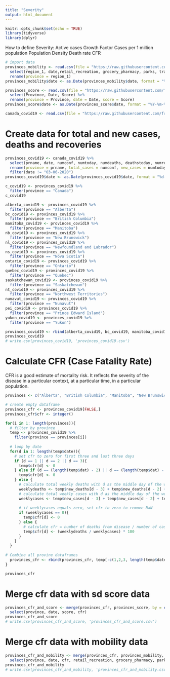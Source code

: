 ---
title: "Severity"
output: html_document
---

```{r setup, include=FALSE}
knitr::opts_chunk$set(echo = TRUE)
library(tidyverse)
library(dplyr)
```

How to define Severity:
Active cases
Growth Factor
Cases per 1 million population
Population Density
Death rate
CFR

```{r}
# import data
provinces_mobility <- read.csv(file = "https://raw.githubusercontent.com/francomomo/datafest-2020/master/data/cleaned_data/canada_provinces_mobility.csv") %>%
  select(region_1, date,retail_recreation, grocery_pharmacy, parks, transit, workplaces, residential) %>%
  rename(province = region_1)
provinces_mobility$date <- as.Date(provinces_mobility$date, format = "%Y-%m-%d")

provinces_score <- read.csv(file = "https://raw.githubusercontent.com/francomomo/datafest-2020/master/data/cleaned_data/modeling_data_province.csv") %>%
  select(Province, Date, Score) %>%
  rename(province = Province, date = Date, score = Score)
provinces_score$date <- as.Date(provinces_score$date, format = "%Y-%m-%d")

canada_covid19 <- read.csv(file = "https://raw.githubusercontent.com/francomomo/datafest-2020/master/data/raw_data/covid19_canada.csv")
```

# Create data for total and new cases, deaths and recoveries
```{r}
provinces_covid19 <- canada_covid19 %>%
  select(prname, date, numconf, numtoday, numdeaths, deathstoday, numrecover, recoveredtoday) %>%
  rename(province = prname, total_cases = numconf, new_cases = numtoday, total_deaths = numdeaths, new_deaths = deathstoday, total_recovered = numrecover, new_recovered = recoveredtoday) %>%
  filter(date != "03-06-2020")
provinces_covid19$date <- as.Date(provinces_covid19$date, format = "%d-%m-%Y")

c_covid19 <- provinces_covid19 %>%
  filter(province == "Canada")
c_covid19

alberta_covid19 <- provinces_covid19 %>%
  filter(province == "Alberta")
bc_covid19 <- provinces_covid19 %>%
  filter(province == "British Columbia")
manitoba_covid19 <- provinces_covid19 %>%
  filter(province == "Manitoba")
nb_covid19 <- provinces_covid19 %>%
  filter(province == "New Brunswick")
nl_covid19 <- provinces_covid19 %>%
  filter(province == "Newfoundland and Labrador")
ns_covid19 <- provinces_covid19 %>%
  filter(province == "Nova Scotia")
ontario_covid19 <- provinces_covid19 %>%
  filter(province == "Ontario")
quebec_covid19 <- provinces_covid19 %>%
  filter(province == "Quebec")
saskatchewan_covid19 <- provinces_covid19 %>%
  filter(province == "Saskatchewan")
nt_covid19 <- provinces_covid19 %>%
  filter(province == "Northwest Territories")
nunavut_covid19 <- provinces_covid19 %>%
  filter(province == "Nunavut")
pei_covid19 <- provinces_covid19 %>%
  filter(province == "Prince Edward Island")
yukon_covid19 <- provinces_covid19 %>%
  filter(province == "Yukon")

provinces_covid19 <- rbind(alberta_covid19, bc_covid19, manitoba_covid19, nb_covid19, nl_covid19, ns_covid19, ontario_covid19, quebec_covid19, saskatchewan_covid19, nt_covid19, nunavut_covid19, pei_covid19, yukon_covid19)
provinces_covid19
# write.csv(provinces_covid19, 'provinces_covid19.csv')
```

# Calculate CFR (Case Fatality Rate)
CFR is a good estimate of mortality risk. It reflects the severity of the disease in a particular context, at a particular time, in a particular population.
```{r}
provinces <- c("Alberta", "British Columbia", "Manitoba", "New Brunswick", "Newfoundland and Labrador", "Nova Scotia", "Ontario", "Quebec", "Saskatchewan")

# create empty dataframe
provinces_cfr <- provinces_covid19[FALSE,]
provinces_cfr$cfr <- integer()

for(i in 1: length(provinces)){
  # filter by province
  temp <- provinces_covid19 %>%
    filter(province == provinces[i])
  
  # loop by date
  for(d in 1: length(temp$date)){
    # set cfr to zero for first three and last three days
    if (d == 1 || d == 2 || d == 3){
      temp$cfr[d] <- 0
    } else if (d == (length(temp$dat) - 2) || d == (length(temp$dat) - 1) || d == length(temp$date)){
      temp$cfr[d] <- 0
    } else {
      # calculate total weekly deaths with d as the middle day of the week
      weeklydeaths <- temp$new_deaths[d - 3] + temp$new_deaths[d - 2] + temp$new_deaths[d - 1] + temp$new_deaths[d] + temp$new_deaths[d + 1] + temp$new_deaths[d + 2] + temp$new_deaths[d + 3]
      # calculate total weekly cases with d as the middle day of the week
      weeklycases <- temp$new_cases[d - 3] + temp$new_cases[d - 2] + temp$new_cases[d - 1] + temp$new_cases[d] + temp$new_cases[d + 1] + temp$new_cases[d + 2] + temp$new_cases[d + 3]
      
      # if weeklycases equals zero, set cfr to zero to remove NaN
      if (weeklycases == 0){
        temp$cfr[d] <- 0
      } else {
        # calculate cfr = number of deaths from disease / number of cases from disease * 100
        temp$cfr[d] <- (weeklydeaths / weeklycases) * 100
      }
    }
  }
  
# Combine all provine dataframes
  provinces_cfr <- rbind(provinces_cfr, temp[-c(1,2,3, length(temp$date) - 2, length(temp$date) - 1, length(temp$date)),])
}

provinces_cfr
```

# Merge cfr data with sd score data
```{r}
provinces_cfr_and_score <- merge(provinces_cfr, provinces_score, by = c("province", "date")) %>%
  select(province, date, score, cfr)
provinces_cfr_and_score
# write.csv(provinces_cfr_and_score, 'provinces_cfr_and_score.csv')
```

# Merge cfr data with mobility data
```{r}
provinces_cfr_and_mobility <- merge(provinces_cfr, provinces_mobility, by = c("province", "date")) %>%
  select(province, date, cfr, retail_recreation, grocery_pharmacy, parks, transit, workplaces, residential)
provinces_cfr_and_mobility
# write.csv(provinces_cfr_and_mobility, 'provinces_cfr_and_mobility.csv')
```










